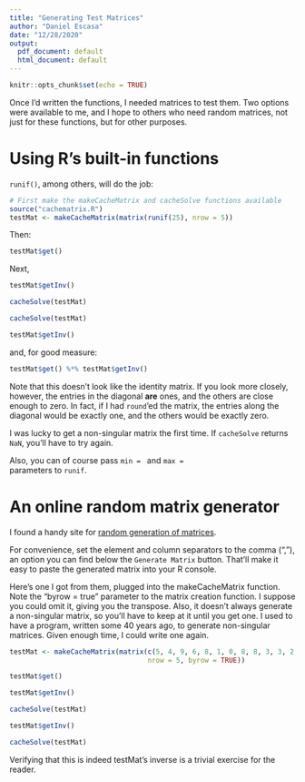 ```yaml
---
title: "Generating Test Matrices"
author: "Daniel Escasa"
date: "12/28/2020"
output:
  pdf_document: default
  html_document: default
---
```


```r
knitr::opts_chunk$set(echo = TRUE)
```

Once I'd written the functions, I needed matrices to test them. Two options were available to me, and I hope to others who need random matrices, not just for these functions, but for other purposes.

# Using R's built-in functions
`runif()`, among others, will do the job:
```r
# First make the makeCacheMatrix and cacheSolve functions available
source("cachematrix.R")
testMat <- makeCacheMatrix(matrix(runif(25), nrow = 5))
```

Then:
```r
testMat$get()
```
Next,
```r
testMat$getInv()
```
```r
cacheSolve(testMat)
```
```r
cacheSolve(testMat)
```
```r
testMat$getInv()
```
and, for good measure:
```r
testMat$get() %*% testMat$getInv()
```
Note that this doesn't look like the identity matrix. If you look more closely, however, the entries in the diagonal <strong>are</strong> ones, and the others are close enough to zero. In fact, if I had <code>round</code>'ed the matrix, the entries along the diagonal would be exactly one, and the others would be exactly zero.

I was lucky to get a non-singular matrix the first time. If <code>cacheSolve</code> returns <code>NaN</code>, you'll have to try again.

Also, you can of course pass <code>min = </code> and <code>max = </code> parameters to <code>runif</code>.

# An online random matrix generator
I found a handy site for [random generation of matrices](https://onlinemathtools.com/generate-random-matrix). 

For convenience, set the element and column separators to the comma (“,”), an option you can find below the <code>Generate Matrix</code> button. That'll make it easy to paste the generated matrix into your R console.

Here's one I got from them, plugged into the makeCacheMatrix function. Note the “byrow = true” parameter to the matrix creation function. I suppose you could omit it, giving you the transpose. Also, it doesn't always generate a non-singular matrix, so you'll have to keep at it until you get one. I used to have a program, written some 40 years ago, to generate non-singular matrices. Given enough time, I could write one again.
```r
testMat <- makeCacheMatrix(matrix(c(5, 4, 9, 6, 8, 1, 0, 8, 8, 3, 3, 2, 2, 9, 6, 8, 8, 8, 4, 7, 4, 8, 6, 9, 8), 
                                  nrow = 5, byrow = TRUE))
```
```r
testMat$get()
```
```r
testMat$getInv()
```
```r
cacheSolve(testMat)
```
```r
testMat$getInv()
```
```r
cacheSolve(testMat)
```
Verifying that this is indeed testMat's inverse is a trivial exercise for the reader.

